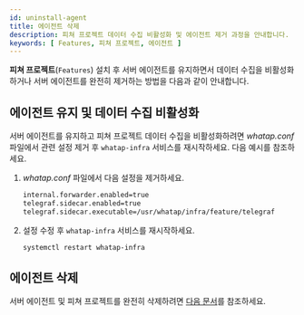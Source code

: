 ```yaml
---
id: uninstall-agent
title: 에이전트 삭제
description: 피쳐 프로젝트 데이터 수집 비활성화 및 에이전트 제거 과정을 안내합니다.
keywords: [ Features, 피쳐 프로젝트, 에이전트 ]
---
```


**피쳐 프로젝트**(<code class='Features'>Features</code>) 설치 후 서버 에이전트를 유지하면서 데이터 수집을 비활성화하거나 서버 에이전트를 완전히 제거하는 방법을 다음과 같이 안내합니다.


## 에이전트 유지 및 데이터 수집 비활성화

서버 에이전트를 유지하고 피쳐 프로젝트 데이터 수집을 비활성화하려면 *whatap.conf* 파일에서 관련 설정 제거 후 `whatap-infra` 서비스를 재시작하세요. 다음 예시를 참조하세요. 

1. *whatap.conf* 파일에서 다음 설정을 제거하세요.

    ```bash title='whatap.conf'
    internal.forwarder.enabled=true
    telegraf.sidecar.enabled=true
    telegraf.sidecar.executable=/usr/whatap/infra/feature/telegraf
    ```
1. 설정 수정 후 `whatap-infra` 서비스를 재시작하세요. 

    ```bash 
    systemctl restart whatap-infra
    ```


## 에이전트 삭제 

서버 에이전트 및 피쳐 프로젝트를 완전히 삭제하려면 [다음 문서](/server/agent-remove/)를 참조하세요.

